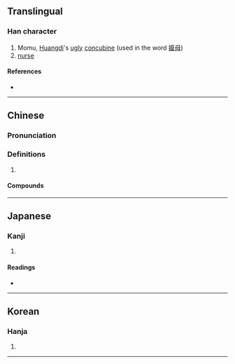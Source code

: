 {{character info/new}}
==Translingual==

===Han character===
{{Han char|rn=38|rad=女|as=11|sn=14|four=44434|canj=VTAK|ids=⿰女莫}}

# Momu, [[w:Yellow Emperor|Huangdi]]'s [[ugly]] [[concubine]] (used in the word [[嫫母]])
# [[nurse]]

====References====
* {{Han ref|kx=0270.160|dkj=06673|dj=0538.120|hdz=21071.050|uh=5AEB|ud=23275|bh=E172|bd=57714}}

----

==Chinese==
{{zh-forms}}

===Pronunciation===
{{zh-pron
|m=mó
|m-s=
|dg=
|c=mou4
|c-t=
|g=
|h=pfs=
|j=
|mb=
|md=
|mn=
|mn-t=
|w=
|x=
|mc=y
|oc=y
|cat=n
}}

===Definitions===
{{zh-hanzi}}

# {{rfdef|lang=zh}}

====Compounds====
{{zh-der|嫫母|妝嫫費黛}}

----

==Japanese==

===Kanji===
{{ja-kanji|grade=|rs=女11}}

# {{defn|lang=ja|sort=女11}}

====Readings====
* {{ja-readings|on=[[ぼ]] (bo), [[も]] (mo)|kun=[[しこめ]] (shikome)}}

----

==Korean==

===Hanja===
{{ko-hanja|hangeul=모|rv=mo|mr=mo}}

# {{defn|lang=ko|sort=女11}}

----
